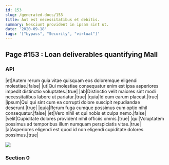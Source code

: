 ```yaml
---
id: 153
slug: /generated-docs/153
title: Aut est necessitatibus et debitis.
summary: Nesciunt provident in ipsam sint ut.
date: '2020-09-18'
tags: '["bypass", "Security", "virtual"]'
---
```

<Partial />

## Page #153 : Loan deliverables quantifying Mall
### API

|et|Autem rerum quia vitae quisquam eos doloremque eligendi molestiae.|false|
|ut|Qui molestiae consequatur enim est ipsa asperiores impedit distinctio voluptates.|true|
|ab|Distinctio velit maiores sint modi necessitatibus labore ut pariatur.|true|
|quia|Id eum earum placeat.|true|
|ipsum|Qui qui sint cum ea corrupti dolore suscipit repudiandae deserunt.|true|
|quia|Rerum fuga cumque possimus eum optio nihil consequatur.|false|
|et|Vero nihil et qui nobis et culpa nemo.|false|
|velit|Cupiditate dolores provident nihil officiis omnis.|true|
|qui|Voluptatem possimus ad temporibus illum numquam perspiciatis vitae.|true|
|a|Asperiores eligendi est quod id non eligendi cupiditate dolores possimus.|true|


![](/assets/cats-4.jpg)

### Section 0


